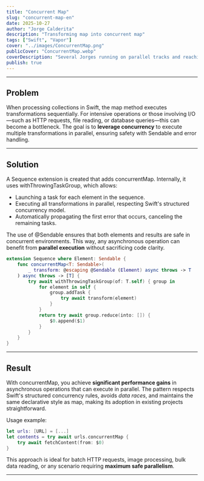 ```yaml
---
title: "Concurrent Map"
slug: "concurrent-map-en"
date: 2025-10-27
author: "Jorge Calderita"
description: "Transforming map into concurrent map"
tags: ["Swift", "Vapor"]
cover: "../images/ConcurrentMap.png"
publicCover: "ConcurrentMap.webp"
coverDescription: "Several Jorges running on parallel tracks and reaching the finish line at the same time."
publish: true
---
```

---
## Problem

When processing collections in Swift, the <span class="high">map</span> method executes transformations sequentially.
For intensive operations or those involving I/O—such as HTTP requests, file reading, or database queries—this can become a bottleneck.
The goal is to **leverage concurrency** to execute multiple transformations in parallel, ensuring safety with <span class="high">Sendable</span> and error handling.

---

## Solution

A <span class="high">Sequence</span> extension is created that adds <span class="high">concurrentMap</span>.
Internally, it uses <span class="high">withThrowingTaskGroup</span>, which allows:

- Launching a task for each element in the sequence.
- Executing all transformations in parallel, respecting Swift's structured concurrency model.
- Automatically propagating the first error that occurs, canceling the remaining tasks.

The use of <span class="high">@Sendable</span> ensures that both elements and results are safe in concurrent environments.
This way, any asynchronous operation can benefit from **parallel execution** without sacrificing code clarity.

```swift
extension Sequence where Element: Sendable {
    func concurrentMap<T: Sendable>(
        _ transform: @escaping @Sendable (Element) async throws -> T
    ) async throws -> [T] {
        try await withThrowingTaskGroup(of: T.self) { group in
            for element in self {
                group.addTask {
                    try await transform(element)
                }
            }
            return try await group.reduce(into: []) {
                $0.append($1)
            }
        }
    }
}
```

---

## Result

With <span class="high">concurrentMap</span>, you achieve **significant performance gains** in asynchronous operations that can execute in parallel.
The pattern respects Swift's <span class="high">structured concurrency</span> rules, avoids *data races*, and maintains the same declarative style as <span class="high">map</span>, making its adoption in existing projects straightforward.

Usage example:

```swift
let urls: [URL] = [...]
let contents = try await urls.concurrentMap {
    try await fetchContent(from: $0)
}
```

This approach is ideal for batch HTTP requests, image processing, bulk data reading, or any scenario requiring **maximum safe parallelism**.

---